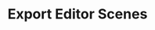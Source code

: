 ---
title: "Export Editor Scenes"
description: "Get info from Designers as to why people would export scenes outside of Editor"
---
